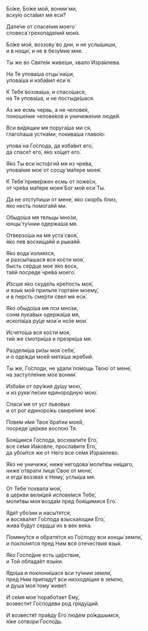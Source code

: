 Бо́же, Бо́же мой, вонми́ ми,  
вску́ю оста́вил мя еси́?

Дале́че от спасе́ния моего́  
словеса́ грехопаде́ний мои́х.

Бо́же мой, воззову́ во дни, и не услы́шиши,  
и в нощи́, и не в безу́мие мне.

Ты же во Святе́м живе́ши, хвало́ Изра́илева.

На Тя упова́ша отцы́ на́ши,  
упова́ша и изба́вил еси́ я́.

К Тебе́ воззва́ша, и спасо́шася,  
на Тя упова́ша, и не постыде́шася.

Аз же есмь червь, а не челове́к,  
поноше́ние челове́ков и уничиже́ние люде́й.

Вси ви́дящии мя поруга́ша ми ся,  
глаго́лаша устна́ми, покива́ша главо́ю:

упова́ на Го́спода, да изба́вит его́,  
да спасе́т его́, я́ко хо́щет его́.

Я́ко Ты еси́ исто́ргий мя из чре́ва,  
упова́ние мое́ от сосцу́ ма́тере моея́.

К Тебе́ приве́ржен есмь от ложе́сн,  
от чре́ва ма́тере моея́ Бог мой еси́ Ты.

Да не отсту́пиши от мене́, я́ко скорбь близ,  
я́ко несть помога́яй ми.

Обыдо́ша мя тельцы́ мно́зи,  
юнцы́ ту́чнии одержа́ша мя.

Отверзо́ша на мя уста́ своя́,  
я́ко лев восхища́яй и рыка́яй.

Я́ко вода́ излия́хся,  
и разсы́пашася вся ко́сти моя́,  
бысть се́рдце мое́ я́ко воск,  
та́яй посреде́ чре́ва моего́.

И́зсше я́ко скуде́ль кре́пость моя́,  
и язы́к мой прильпе́ горта́ни моему́,  
и в персть сме́рти свел мя еси́.

Я́ко обыдо́ша мя пси мно́зи,  
сонм лука́вых одержа́ша мя,  
ископа́ша ру́це мои́ и но́зе мои́.

Исчето́ша вся ко́сти моя́,  
ти́и же смотри́ша и презре́ша мя.

Раздели́ша ри́зы моя́ себе́,  
и о оде́жди мое́й мета́ша жре́бий.

Ты же, Го́споди, не удали́ по́мощь Твою́ от мене́,  
на заступле́ние мое́ вонми́.

Изба́ви от ору́жия ду́шу мою́,  
и из руки́ пе́сии единоро́дную мою́.

Спаси́ мя от уст льво́вых  
и от рог единоро́жь смире́ние мое́.

Пове́м и́мя Твое́ бра́тии мое́й,  
посреде́ це́ркве воспою́ Тя.

Боя́щиися Го́спода, восхвали́те Его́,  
все се́мя Иа́ковле, просла́вите Его́,  
да убои́тся же от Него́ все се́мя Изра́илево.

Я́ко не уничижи́, ниже́ негодова́ моли́твы ни́щаго,  
ниже́ отврати́ лице́ Свое́ от мене́,  
и егда́ воззва́х к Нему́, услы́ша мя.

От Тебе́ похвала́ моя́,  
в це́ркви вели́цей испове́мся Тебе́,  
моли́твы моя́ возда́м пред боя́щимися Его́.

Ядя́т убо́зии и насы́тятся,  
и восхва́лят Го́спода взыска́ющии Его́,  
жива́ бу́дут сердца́ их в век ве́ка.

Помяну́тся и обратя́тся ко Го́споду вси концы́ земли́,  
и покло́нятся пред Ним вся оте́чествия язы́к.

Я́ко Госпо́дне есть ца́рствие,  
и Той облада́ет язы́ки.

Ядо́ша и поклони́шася вси ту́чнии земли́,  
пред Ним припаду́т вси низходя́щии в зе́млю,  
и душа́ моя́ тому́ живе́т.

И се́мя мое́ порабо́тает Ему́,  
возвести́т Го́сподеви род гряду́щий.

И возвестя́т пра́вду Его́ лю́дем ро́ждшымся,  
я́же сотвори́ Госпо́дь.
